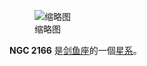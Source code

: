 {{NGCInfoBox|NGCID=NGC 2166|發現者=詹姆士·丹露帕|發現日期=1826年9月27日|其他編號=ESO 57-SC64|曆元=J2000.0|赤經=5時59分33.8秒
|赤緯=-67°56'29"|星座=剑鱼座|星體=星系|星等=12.9|表面亮度=|藍等=13.1}}
[[File:NGC_2166_DSS.jpg|缩略图]]

'''NGC 2166''' 是[[剑鱼座|剑鱼座]]的一個[[星系|星系]]。

{{NGCReference|2166}}
{{Catalogs|NGC=2166}}